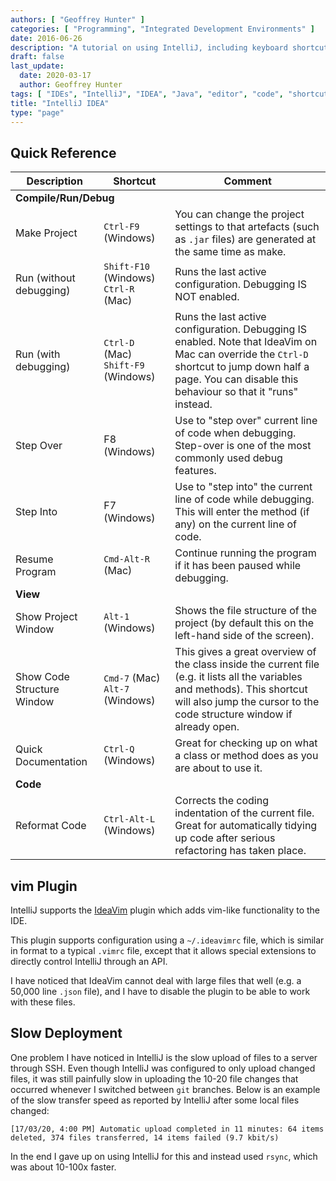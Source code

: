 ```yaml
---
authors: [ "Geoffrey Hunter" ]
categories: [ "Programming", "Integrated Development Environments" ]
date: 2016-06-26
description: "A tutorial on using IntelliJ, including keyboard shortcuts and how to use the IdeaVim plugin."
draft: false
last_update:
  date: 2020-03-17
  author: Geoffrey Hunter
tags: [ "IDEs", "IntelliJ", "IDEA", "Java", "editor", "code", "shortcuts", "IdeaVim", "vim", "Windows", "Mac", "Python", "ssh", "deployments", "server" ]
title: "IntelliJ IDEA"
type: "page"
---
```



## Quick Reference

<table>
  <thead>
    <tr>
      <th>Description</th>
      <th>Shortcut</th>
      <th>Comment</th>
    </tr>
  </thead>
  <tbody>
    <tr>
      <td colspan="3"><b>Compile/Run/Debug</b></td>
    </tr>
    <tr>
      <td>Make Project</td>
      <td>
        <code>Ctrl-F9</code> (Windows)
      </td>
      <td>You can change the project settings to that artefacts (such as <code>.jar</code> files) are generated at the same time as make.</td>
    </tr>
    <tr>
      <td>Run (without debugging)</td>
      <td>
        <code>Shift-F10</code> (Windows)<br />
        <code>Ctrl-R</code> (Mac)
      </td>
      <td>Runs the last active configuration. Debugging IS NOT enabled.</td>
    </tr>
    <tr>
      <td>Run (with debugging)</td>
      <td>
        <code>Ctrl-D</code> (Mac)
        <code>Shift-F9</code> (Windows)<br />
      </td>
      <td>Runs the last active configuration. Debugging IS enabled. Note that IdeaVim on Mac can override the <code>Ctrl-D</code> shortcut to jump down half a page. You can disable this behaviour so that it "runs" instead.</td>
    </tr>
    <tr>
      <td>Step Over</td>
      <td>F8 (Windows)</td>
      <td>Use to "step over" current line of code when debugging. Step-over is one of the most commonly used debug features.</td>
    </tr>
    <tr>
      <td>Step Into</td>
      <td>F7 (Windows)</td>
      <td>Use to "step into" the current line of code while debugging. This will enter the method (if any) on the current line of code.</td>
    </tr>
    <tr>
      <td>Resume Program</td>
      <td><code>Cmd-Alt-R</code> (Mac)</td>
      <td>Continue running the program if it has been paused while debugging.</td>
    </tr>
    <tr>
      <td colspan="3"><b>View</b></td>
    </tr>
    <tr>
      <td>Show Project Window</td>
      <td><code>Alt-1</code> (Windows)</td>
      <td>Shows the file structure of the project (by default this on the left-hand side of the screen).</td>
    </tr>
    <tr>
      <td>Show Code Structure Window</td>
      <td>
        <code>Cmd-7</code> (Mac)<br/>
        <code>Alt-7</code> (Windows)<br/>
      </td>
      <td>This gives a great overview of the class inside the current file (e.g. it lists all the variables and methods). This shortcut will also jump the cursor to the code structure window if already open.</td>
    </tr>
    <tr>
      <td>Quick Documentation</td>
      <td><code>Ctrl-Q</code> (Windows)</td>
      <td>Great for checking up on what a class or method does as you are about to use it.</td>
    </tr>
    <tr>
      <td colspan="3"><b>Code</b></td>
    </tr>
    <tr>
      <td>Reformat Code</td>
      <td><code>Ctrl-Alt-L</code> (Windows)</td>
      <td>Corrects the coding indentation of the current file. Great for automatically tidying up code after serious refactoring has taken place.</td>
    </tr>
  </tbody>
</table>

## vim Plugin

IntelliJ supports the [IdeaVim](https://plugins.jetbrains.com/plugin/164-ideavim) plugin which adds vim-like functionality to the IDE.

This plugin supports configuration using a `~/.ideavimrc` file, which is similar in format to a typical `.vimrc` file, except that it allows special extensions to directly control IntelliJ through an API.

I have noticed that IdeaVim cannot deal with large files that well (e.g. a 50,000 line `.json` file), and I have to disable the plugin to be able to work with these files.

## Slow Deployment

One problem I have noticed in IntelliJ is the slow upload of files to a server through SSH. Even though IntelliJ was configured to only upload changed files, it was still painfully slow in uploading the 10-20 file changes that occurred whenever I switched between `git` branches. Below is an example of the slow transfer speed as reported by IntelliJ after some local files changed:

```text
[17/03/20, 4:00 PM] Automatic upload completed in 11 minutes: 64 items deleted, 374 files transferred, 14 items failed (9.7 kbit/s)
```

In the end I gave up on using IntelliJ for this and instead used `rsync`, which was about 10-100x faster.